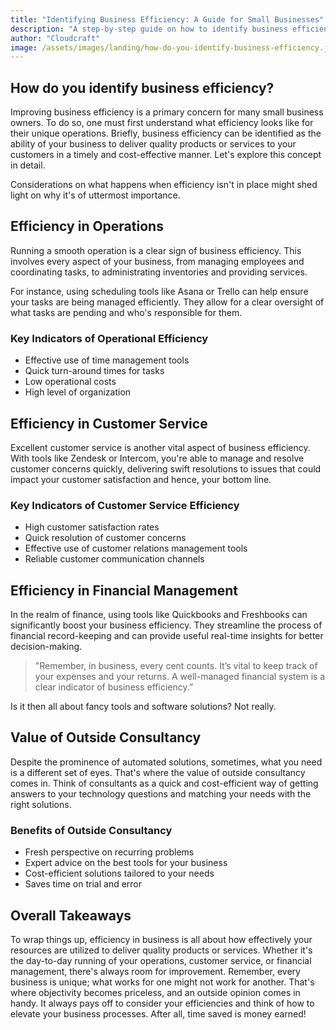 ```yaml
---
title: "Identifying Business Efficiency: A Guide for Small Businesses"
description: "A step-by-step guide on how to identify business efficiency in small businesses with an emphasis on retail and service industries."
author: "Cloudcraft"
image: /assets/images/landing/how-do-you-identify-business-efficiency.jpg
---
```


## How do you identify business efficiency?

Improving business efficiency is a primary concern for many small business owners. To do so, one must first understand what efficiency looks like for their unique operations. Briefly, business efficiency can be identified as the ability of your business to deliver quality products or services to your customers in a timely and cost-effective manner. Let's explore this concept in detail.

Considerations on what happens when efficiency isn't in place might shed light on why it's of uttermost importance.

<ServicesBlurb />

## Efficiency in Operations

Running a smooth operation is a clear sign of business efficiency. This involves every aspect of your business, from managing employees and coordinating tasks, to administrating inventories and providing services.

For instance, using scheduling tools like Asana or Trello can help ensure your tasks are being managed efficiently. They allow for a clear oversight of what tasks are pending and who's responsible for them.

### Key Indicators of Operational Efficiency

* Effective use of time management tools
* Quick turn-around times for tasks
* Low operational costs
* High level of organization

## Efficiency in Customer Service

Excellent customer service is another vital aspect of business efficiency. With tools like Zendesk or Intercom, you're able to manage and resolve customer concerns quickly, delivering swift resolutions to issues that could impact your customer satisfaction and hence, your bottom line.

### Key Indicators of Customer Service Efficiency

* High customer satisfaction rates
* Quick resolution of customer concerns
* Effective use of customer relations management tools
* Reliable customer communication channels

<GetStartedBlurb />

## Efficiency in Financial Management

In the realm of finance, using tools like Quickbooks and Freshbooks can significantly boost your business efficiency. They streamline the process of financial record-keeping and can provide useful real-time insights for better decision-making.

<blockquote> "Remember, in business, every cent counts. It’s vital to keep track of your expenses and your returns. A well-managed financial system is a clear indicator of business efficiency.”</blockquote>

Is it then all about fancy tools and software solutions? Not really.

## Value of Outside Consultancy

Despite the prominence of automated solutions, sometimes, what you need is a different set of eyes. That's where the value of outside consultancy comes in. Think of consultants as a quick and cost-efficient way of getting answers to your technology questions and matching your needs with the right solutions.

### Benefits of Outside Consultancy

* Fresh perspective on recurring problems
* Expert advice on the best tools for your business
* Cost-efficient solutions tailored to your needs
* Saves time on trial and error

## Overall Takeaways

To wrap things up, efficiency in business is all about how effectively your resources are utilized to deliver quality products or services. Whether it's the day-to-day running of your operations, customer service, or financial management, there's always room for improvement. Remember, every business is unique; what works for one might not work for another. That's where objectivity becomes priceless, and an outside opinion comes in handy. It always pays off to consider your efficiencies and think of how to elevate your business processes. After all, time saved is money earned!